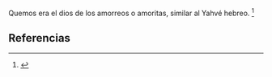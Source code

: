 Quemos era el dios de los amorreos o amoritas, similar al Yahvé hebreo. <ref>{{lib|LU|96|1|14}}</ref> 

== Referencias ==
<references />
